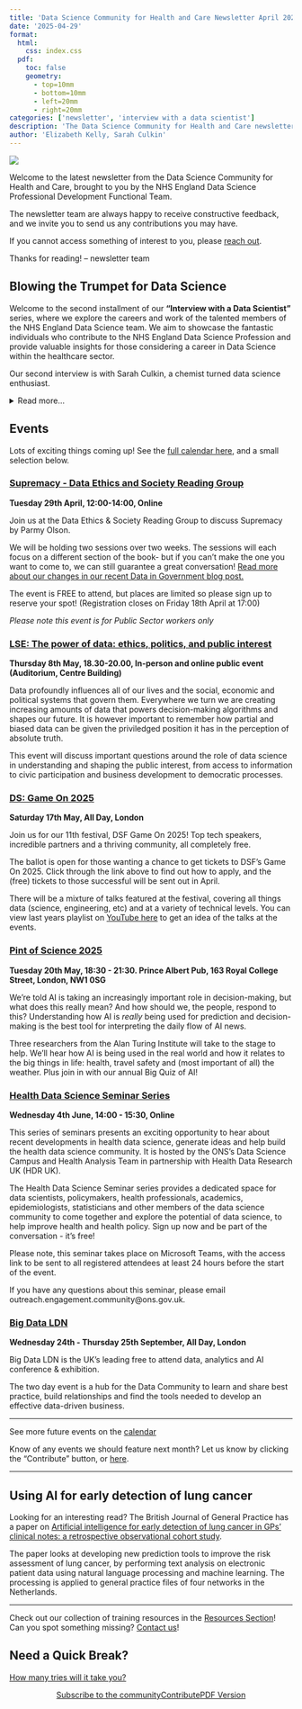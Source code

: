 ```yaml
---
title: 'Data Science Community for Health and Care Newsletter April 2025'
date: '2025-04-29'
format:
  html:
    css: index.css
  pdf:
    toc: false
    geometry: 
      - top=10mm
      - bottom=10mm
      - left=20mm
      - right=20mm
categories: ['newsletter', 'interview with a data scientist']
description: 'The Data Science Community for Health and Care newsletter for April 2025'
author: 'Elizabeth Kelly, Sarah Culkin'
---
```


![](../../images/banner_april.png)

Welcome to the latest newsletter from the Data Science Community for Health and Care, brought to you by the NHS England Data Science Professional Development Functional Team. 

The newsletter team are always happy to receive constructive feedback, and we invite you to send us any contributions you may have. 

If you cannot access something of interest to you, please [reach out](https://github.com/nhsengland/datascience-pd-newsletter/issues/new){target="_blank"}. 

Thanks for reading! – newsletter team 

<div class="section-heading">
# Blowing the Trumpet for Data Science
</div>

Welcome to the second installment of our **"Interview with a Data Scientist"** series, where we explore the careers and work of the talented members of the NHS England Data Science team. We aim to showcase the fantastic individuals who contribute to the NHS England Data Science Profession and provide valuable insights for those considering a career in Data Science within the healthcare sector.

Our second interview is with Sarah Culkin, a chemist turned data science enthusiast.

<details>
  <summary>Read more...</summary>

  ## How did you end up in data science at the NHS? What did you do before, and what really sparked your interest in this field?

  I studied chemistry at the University of Leeds; after my undergraduate degree I stayed at Leeds to do a PhD in organic chemistry.
 
  I was researching peptides and proteins so spent quite a lot of time in a lab rather than on a computer. And more time than I would like to admit washing up glassware!  But then the department bought a robot to run experiments; this was my first real experience of programming and data handling.

  Toward the end of my PhD, I saw a job ad for the Government Operational Research Service (GORS, some would say a forerunner to Data Science).  I applied and ended up placed in the Department of Health. 

  I've remained in the health sector and in data ever since (about 17 years) although I have moved to lots of different areas.

  My passion for data science was sparked around 2016, and I established its small data science team in the Department of Health. I have held a range of other roles, in the Department of Health and Social Care (DHSC), NHS England and NHSX.  I've spent time in Leeds Teaching Hospitals Trust and in a data policy role but ultimately leading a data science team is my passion.

  ## What are you currently working on? Are there any projects that you're particularly excited about, or that you feel are making a real difference? What impact are you having?

  As deputy director of the data science team in NHS England I, sadly, no longer spend much time day-to-day involved in projects. Instead I lead the team.  I spend time focusing upwards and outwards, to raise awareness of the team and bring in new work.

  Two current areas of work that excite me:

  Firstly, developing data science as a profession.  
  
  For example, we set up a PhD intern programme to link the NHS to early career researchers in academia. This programme has now been running for several years and it is highly successful (see lots more info [here](https://nhsengland.github.io/datascience/PhDInterns/)).  
  
  We also now look after a Data Science Masters programme. This is a great opportunity to offer advanced data science training to our colleagues. 
  
  I worked to develop the data science [competency frameworks](https://future.nhs.uk/DataAnalytics/view?objectID=31311216) and more recently a continuous professional development policy. 
  I think having a clear, fair, well-defined and well promoted profession is important.
  
  More recently I have been involved in school outreach.  The sessions at primary schools were particularly memorable; the questions you get asked are wild, funny and brilliant!

  The second area that particularly excites me is shaping new work coming into the team. 
  
  I am particularly interested to see how data science can support digital transformation in the NHS, as well as operational decisions. 
  
  It is interesting to see how different teams work and how data science can help them. I help scope projects so that they meet and maybe even go beyond their needs. 
  
  Increasingly we are getting colleagues interested in using AI in their work and this brings new challenges, opportunities and teams to us.


  ## If you could give someone just starting out in data science a few pieces of advice, what would they be? And what resources have you found particularly helpful along the way that you can share?

  My advice for aspiring data scientists would be two things:

  1. Get good at explaining complicated, technical, potentially quite dry subjects in a simple engaging way.  Think, “can I explain what I'm doing to a 9-year-old in a way that they would understand and would also hold their attention”. Channel your inner kids TV presenter/science journalist!

  A good way of doing this is to find everyday analogies. Compare a project, process or problem to an everyday situation. Recent things I've used when trying to explain something technical have been visiting a restaurant and using an iPhone. 

  If you can help people to feel clever (rather than prioritising making yourself look clever!) they're far more likely to engage with (and remember) what you're trying to describe.

  It's very tempting when you've done a complicated piece of work to want to get across how hard it has been, how complicated it was.  Sometimes this is needed.  But, in general, seek common ground.


  2. Make sure you really understand the fundamentals of the data science technique or the approach that you are using and its potential weak points as well as benefits, compared to others.

  When we can run complicated processes and code with a few clicks it’s not always necessary to engage with the underlying statistical model. But to be able to assure yourself and to help you to be able to explain it others, this understanding of the fundamentals, for me, is key.  It also helps to critically appraise the next new thing when it comes out. Aim to be a cynical optimist.


</details> 


<div class="section-heading">
# Events
</div>
Lots of exciting things coming up! See the [full calendar here](https://future.nhs.uk/DataAnalytics/view?objectID=861745){target="_blank"}, and a small selection below.

### [Supremacy - Data Ethics and Society Reading Group](https://www.tickettailor.com/events/dataethics/1549481/r/nhsteams){target="_blank"}
**Tuesday 29th April, 12:00-14:00, Online**

Join us at the Data Ethics & Society Reading Group to discuss Supremacy by Parmy Olson. 

We will be holding two sessions over two weeks. The sessions will each focus on a different section of the book- but if you can't make the one you want to come to, we can still guarantee a great conversation! [Read more about our changes in our recent Data in Government blog post.](https://dataingovernment.blog.gov.uk/2025/02/17/data-ethics-and-society-join-the-conversation-in-2025/){target="_blank"}

The event is FREE to attend, but places are limited so please sign up to reserve your spot! (Registration closes on Friday 18th April at 17:00)

*Please note this event is for Public Sector workers only*

### [LSE: The power of data: ethics, politics, and public interest](https://www.lse.ac.uk/Events/2025/05/202505081830/data-ethics-politics-and-public-interest?_gl=1*rwgszb*_gcl_au*MTc0NDU0NDcyNC4xNzM4NTkyNjk3*_ga*MjE2MDg0MDMzLjE3Mzg1OTI2OTI.*_ga_LWTEVFESYX*MTc0MDk5NDcxNS42OS4xLjE3NDA5OTgzNzQuMjkuMC4w){target="_blank"}
**Thursday 8th May, 18.30-20.00, In-person and online public event (Auditorium, Centre Building)**

Data profoundly influences all of our lives and the social, economic and political systems that govern them. Everywhere we turn we are creating increasing amounts of data that powers decision-making algorithms and shapes our future. It is however important to remember how partial and biased data can be given the priviledged position it has in the perception of absolute truth. 

This event will discuss important questions around the role of data science in understanding and shaping the public interest, from access to information to civic participation and business development to democratic processes.

### [DS: Game On 2025](https://datasciencefestival.com/event/dsf-game-on-2025/){target="_blank"}
**Saturday 17th May, All Day, London**

Join us for our 11th festival, DSF Game On 2025! Top tech speakers, incredible partners and a thriving community, all completely free. 

The ballot is open for those wanting a chance to get tickets to DSF's Game On 2025. Click through the link above to find out how to apply, and the (free) tickets to those successful will be sent out in April.

There will be a mixture of talks featured at the festival, covering all things data (science, engineering, etc) and at a variety of technical levels. You can view last years playlist on [YouTube here](https://www.youtube.com/playlist?list=PLwzX3WM0AfxopbhVhGCA373Xk-7wNhLfq){target="_blank"} to get an idea of the talks at the events.

### [Pint of Science 2025](https://www.turing.ac.uk/events/pint-science-2025){target="_blank"}
**Tuesday 20th May, 18:30 - 21:30. Prince Albert Pub, 163 Royal College Street, London, NW1 0SG**

We're told AI is taking an increasingly important role in decision-making, but what does this really mean? And how should we, the people, respond to this? Understanding how AI is *really* being used for prediction and decision-making is the best tool for interpreting the daily flow of AI news. 

Three researchers from the Alan Turing Institute will take to the stage to help. We'll hear how AI is being used in the real world and how it relates to the big things in life: health, travel safety and (most important of all) the weather. Plus join in with our annual Big Quiz of AI! 

### [Health Data Science Seminar Series](https://www.eventbrite.co.uk/e/health-data-science-seminar-series-tickets-1329649059129?aff=ebdsoporgprofile&_gl=1*90qvwn*_up*MQ..*_ga*MTkyMDUyNDM4NC4xNzQ1ODI4MjAy*_ga_TQVES5V6SH*MTc0NTgyODIwMS4xLjAuMTc0NTgyODIwMS4wLjAuMA..){target="_blank"}
**Wednesday 4th June, 14:00 - 15:30, Online **

This series of seminars presents an exciting opportunity to hear about recent developments in health data science, generate ideas and help build the health data science community. It is hosted by the ONS's Data Science Campus and Health Analysis Team in partnership with Health Data Research UK (HDR UK).

The Health Data Science Seminar series provides a dedicated space for data scientists, policymakers, health professionals, academics, epidemiologists, statisticians and other members of the data science community to come together and explore the potential of data science, to help improve health and health policy. Sign up now and be part of the conversation - it's free!

Please note, this seminar takes place on Microsoft Teams, with the access link to be sent to all registered attendees at least 24 hours before the start of the event.

If you have any questions about this seminar, please email outreach.engagement.community@ons.gov.uk.

### [Big Data LDN](https://www.bigdataldn.com/en-gb.html){target="_blank"}
**Wednesday 24th - Thursday 25th September, All Day, London**

Big Data LDN is the UK’s leading free to attend data, analytics and AI conference & exhibition.

The two day event is a hub for the Data Community to learn and share best practice, build relationships and find the tools needed to develop an effective data-driven business.


___

See more future events on the [calendar](https://future.nhs.uk/DataAnalytics/view?objectID=861745){target="_blank"}

Know of any events we should feature next month? Let us know by clicking the "Contribute" button, or [here](https://github.com/nhsengland/datascience-pd-newsletter/issues/new?assignees=&labels=&projects=&template=suggest-some-newsletter-content-.md&title=){target="_blank"}.

___
<div class="section-heading">
# Using AI for early detection of lung cancer
</div>

Looking for an interesting read? The British Journal of General Practice has a paper on [Artificial intelligence for early detection of lung cancer in GPs’ clinical notes: a retrospective observational cohort study](https://bjgp.org/content/early/2025/04/21/BJGP.2023.0489). 

The paper looks at developing new prediction tools to improve the risk assessment of lung cancer, by performing text analysis on electronic patient data using natural language processing and machine learning. The processing is applied to general practice files of four networks in the Netherlands.  

___
Check out our collection of training resources in the [Resources Section](https://future.nhs.uk/DataAnalytics/view?objectID=861745){target="_blank"}! Can you spot something missing? [Contact us](mailto:datascience@nhs.net)!

<div class="section-heading">
# Need a Quick Break?
</div>

[How many tries will it take you?](https://mywordle.strivemath.com/?word=hsruy){target="_blank"}



<div style="text-align: center;">

[Subscribe to the community](https://forms.office.com/pages/responsepage.aspx?id=slTDN7CF9UeyIge0jXdO48pr_29hyJFKpCZ7SYYvjeFUNUVPMUk0STlDRlJMNklIWEI3V0NZVTZXVS4u&route=shorturl){.btn-action-primary .btn-action .btn .btn-success .btn-lg role="button"}[Contribute](https://github.com/nhsengland/datascience-pd-newsletter/issues/new?assignees=&labels=&projects=&template=suggest-some-newsletter-content-.md&title=){.btn-action-primary .btn-action .btn .btn-info .btn-lg role="button" target="_blank"}[PDF Version](./newsletter.pdf){.btn-action-primary .btn-action .btn .btn-info .btn-lg role="button" target="_blank"}
</div>

